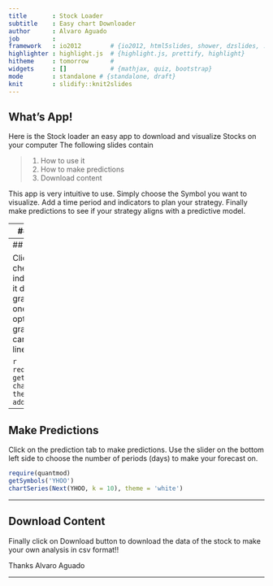 ```yaml
---
title       : Stock Loader
subtitle    : Easy chart Downloader
author      : Alvaro Aguado
job         : 
framework   : io2012        # {io2012, html5slides, shower, dzslides, ...}
highlighter : highlight.js  # {highlight.js, prettify, highlight}
hitheme     : tomorrow      # 
widgets     : []            # {mathjax, quiz, bootstrap}
mode        : standalone # {standalone, draft}
knit        : slidify::knit2slides
---
```



## What's App!

Here is the Stock loader an easy app to download and visualize Stocks on your computer
The following slides contain

> 1. How to use it
> 2. How to make predictions
> 3. Download content


This app is very intuitive to use. Simply choose the Symbol you want to visualize.
Add a time period and indicators to plan your strategy.
Finally make predictions to see if your strategy aligns with a predictive model.



---
## How to use it 

Choose one of the Symbols in the of the Dow Jones and choose a time period from the left hand side. A graph like this will show up

```r
require(quantmod)
getSymbols('YHOO')
chartSeries(YHOO, theme = 'white')
```

---
## How to use it 2

Click on the checkboxes to add indicators and add it directly to the graph. Also choose one of the different options to see the graph using candlesticks, bars, lines (close)...

```r
require(quantmod)
getSymbols('YHOO')
chartSeries(YHOO, theme = 'white')
addRSI()
addSMA()
```

---

## Make Predictions
Click on the prediction tab to make predictions. Use the slider on the bottom left side to choose the number of periods (days) to make your forecast on.

```r
require(quantmod)
getSymbols('YHOO')
chartSeries(Next(YHOO, k = 10), theme = 'white')
```

---

## Download Content

Finally click on Download button to download the data of the stock to make your own analysis in csv format!!


Thanks
Alvaro Aguado

---

